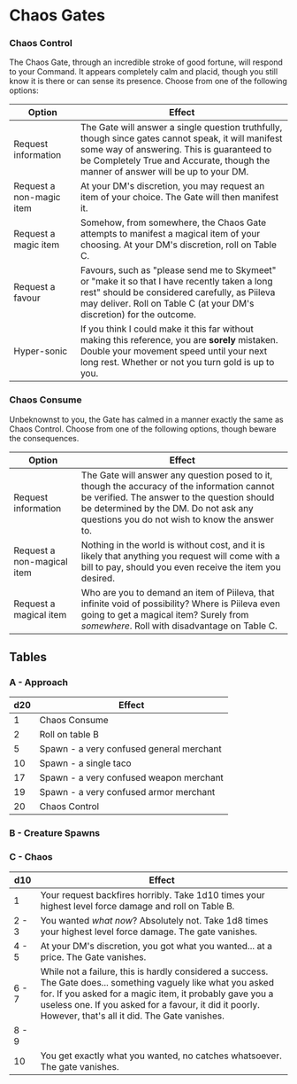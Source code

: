 
<Meta title='Tables|Chaos Gates' />

# Chaos Gates

### Chaos Control

The Chaos Gate, through an incredible stroke of good fortune, will respond to your Command. It appears completely calm and placid, though you still know 
it is there or can sense its presence. Choose from one of the following options:

<table>
  <thead>
    <tr>
      <th>Option</th>
      <th>Effect</th>
    </tr>
  </thead>
  <tbody>
    <tr>
      <td>Request information</td>
      <td>
        The Gate will answer a single question truthfully, though since gates cannot speak, it will manifest some way of answering. This is guaranteed to be 
        Completely True and Accurate, though the manner of answer will be up to your DM.
      </td>
    </tr>
    <tr>
      <td>Request a non-magic item</td>
      <td>
        At your DM's discretion, you may request an item of your choice. The Gate will then manifest it. 
      </td>
    </tr>
    <tr>
      <td>Request a magic item</td>
      <td>
        Somehow, from somewhere, the Chaos Gate attempts to manifest a magical item of your choosing. At your DM's discretion, roll on Table C. 
      </td>
    </tr>
    <tr>
      <td>Request a favour</td>
      <td>
        Favours, such as "please send me to Skymeet" or "make it so that I have recently taken a long rest" should be considered carefully, as Piileva 
        may deliver. Roll on Table C (at your DM's discretion) for the outcome. 
      </td>
    </tr>
    <tr>
      <td>Hyper-sonic</td>
      <td>
        If you think I could make it this far without making this reference, you are <b>sorely</b> mistaken. Double your movement speed until your next long rest. Whether or not you turn gold is up to you.
      </td>
    </tr>
  </tbody>
</table>

### Chaos Consume

Unbeknownst to you, the Gate has calmed in a manner exactly the same as Chaos Control. Choose from one of the following options, though beware the consequences. 

| Option                     | Effect |
| -                          | -      |
| Request information        | The Gate will answer any question posed to it, though the accuracy of the information cannot be verified. The answer to the question should be determined by the DM. Do not ask any questions you do not wish to know the answer to. |
| Request a non-magical item | Nothing in the world is without cost, and it is likely that anything you request will come with a bill to pay, should you even receive the item you desired. |
| Request a magical item     | Who are you to demand an item of Piileva, that infinite void of possibility? Where is Piileva even going to get a magical item? Surely from _somewhere_. Roll with disadvantage on Table C. |

## Tables

### A - Approach

| d20  | Effect |
| -    | -      |
| 1    | Chaos Consume |
| 2    | Roll on table B |
| 5    | Spawn - a very confused general merchant |
| 10   | Spawn - a single taco |
| 17   | Spawn - a very confused weapon merchant |
| 19   | Spawn - a very confused armor merchant |
| 20   | Chaos Control |

### B - Creature Spawns

### C - Chaos

| d10   | Effect |
| -     | -      |
| 1     | Your request backfires horribly. Take 1d10 times your highest level force damage and roll on Table B. |
| 2 - 3 | You wanted _what now_? Absolutely not. Take 1d8 times your highest level force damage. The gate vanishes. | 
| 4 - 5 | At your DM's discretion, you got what you wanted... at a price. The Gate vanishes. |
| 6 - 7 | While not a failure, this is hardly considered a success. The Gate does... something vaguely like what you asked for. If you asked for a magic item, it probably gave you a useless one. If you asked for a favour, it did it poorly. However, that's all it did. The Gate vanishes. | 
| 8 - 9 | 
| 10    | You get exactly what you wanted, no catches whatsoever. The gate vanishes. |